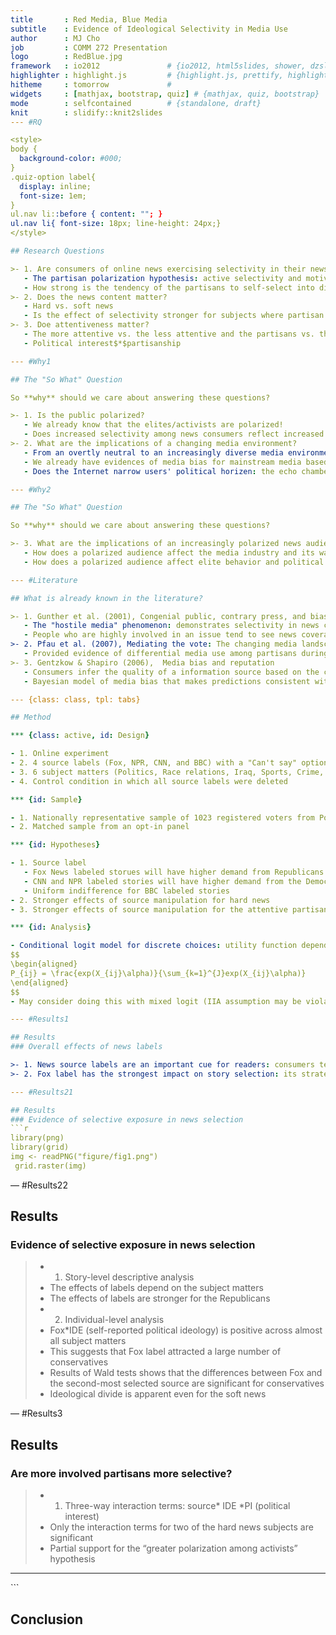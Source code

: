 ```yaml
---
title       : Red Media, Blue Media
subtitle    : Evidence of Ideological Selectivity in Media Use
author      : MJ Cho
job         : COMM 272 Presentation
logo        : RedBlue.jpg
framework   : io2012               # {io2012, html5slides, shower, dzslides, ...}
highlighter : highlight.js         # {highlight.js, prettify, highlight}
hitheme     : tomorrow             # 
widgets     : [mathjax, bootstrap, quiz] # {mathjax, quiz, bootstrap}
mode        : selfcontained        # {standalone, draft}
knit        : slidify::knit2slides
--- #RQ

<style>
body {
  background-color: #000;
}
.quiz-option label{
  display: inline;
  font-size: 1em;
}
ul.nav li::before { content: ""; }  
ul.nav li{ font-size: 18px; line-height: 24px;}
</style>

## Research Questions

>- 1. Are consumers of online news exercising selectivity in their news choices?
   - The partisan polarization hypothesis: active selectivity and motivated exposure
   - How strong is the tendency of the partisans to self-select into distinct audiences?
>- 2. Does the news content matter?
   - Hard vs. soft news
   - Is the effect of selectivity stronger for subjects where partisan divisions are intense?
>- 3. Doe attentiveness matter?
   - The more attentive vs. the less attentive and the partisans vs. the nonpartisans
   - Political interest$*$partisanship

--- #Why1

## The "So What" Question

So **why** should we care about answering these questions?

>- 1. Is the public polarized?
   - We already know that the elites/activists are polarized!
   - Does increased selectivity among news consumers reflect increased level of interparty animus?
>- 2. What are the implications of a changing media environment?
   - From an overtly neutral to an increasingly diverse media environment: cable news and the Internet
   - We already have evidences of media bias for mainstream media based on surveys, how about online news then?
   - Does the Internet narrow users' political horizen: the echo chamber and the Daily Me?

--- #Why2

## The "So What" Question

So **why** should we care about answering these questions?

>- 3. What are the implications of an increasingly polarized news audience?
   - How does a polarized audience affect the media industry and its way of exercising journalism?
   - How does a polarized audience affect elite behavior and political campaigns?

--- #Literature

## What is already known in the literature?

>- 1. Gunther et al. (2001), Congenial public, contrary press, and biased estimates of the climate of opinion
   - The "hostile media" phenomenon: demonstrates selectivity in news choices
   - People who are highly involved in an issue tend to see news coverage of that issue as biased
>- 2. Pfau et al. (2007), Mediating the vote: The changing media landscape in US presidential campaigns
   - Provided evidence of differential media use among partisans during the 2000 and 2004 campaigns
>- 3. Gentzkow & Shapiro (2006),  Media bias and reputation
   - Consumers infer the quality of a information source based on the conformity between what the source reports and their expectations.
   - Bayesian model of media bias that makes predictions consistent with empirical evidence

--- {class: class, tpl: tabs}

## Method

*** {class: active, id: Design}

- 1. Online experiment
- 2. 4 source labels (Fox, NPR, CNN, and BBC) with a "Can't say" option
- 3. 6 subject matters (Politics, Race relations, Iraq, Sports, Crime, and Travel) across two dimensions (hard and soft)
- 4. Control condition in which all source labels were deleted

*** {id: Sample}

- 1. Nationally representative sample of 1023 registered voters from Polimetrix
- 2. Matched sample from an opt-in panel

*** {id: Hypotheses}

- 1. Source label
   - Fox News labeled storues will have higher demand from Republicans and the conservatives
   - CNN and NPR labeled stories will have higher demand from the Democrats
   - Uniform indifference for BBC labeled stories
- 2. Stronger effects of source manipulation for hard news
- 3. Stronger effects of source manipulation for the attentive partisans as opposed to less attentive partisans and nonpartisans

*** {id: Analysis}

- Conditional logit model for discrete choices: utility function depends on attributes of the choices
$$
\begin{aligned}
P_{ij} = \frac{exp(X_{ij}\alpha)}{\sum_{k=1}^{J}exp(X_{ij}\alpha)}
\end{aligned}
$$
- May consider doing this with mixed logit (IIA assumption may be violated)

--- #Results1

## Results
### Overall effects of news labels

>- 1. News source labels are an important cue for readers: consumers tend to ignore stories without labels
>- 2. Fox label has the strongest impact on story selection: its strategy works

--- #Results21

## Results
### Evidence of selective exposure in news selection
```r
library(png)
library(grid)
img <- readPNG("figure/fig1.png")
 grid.raster(img)
```

--- #Results22

## Results
### Evidence of selective exposure in news selection
>- 1. Story-level descriptive analysis
   - The effects of labels depend on the subject matters
   - The effects of labels are stronger for the Republicans
>- 2. Individual-level analysis
   - Fox$*$IDE (self-reported political ideology) is positive across almost all subject matters
   - This suggests that Fox label attracted a large number of conservatives
   - Results of Wald tests shows that the differences between Fox and the second-most selected source are significant for conservatives
   - Ideological divide is apparent even for the soft news

--- #Results3

## Results
### Are more involved partisans more selective?
>- 1. Three-way interaction terms: source$*$ IDE $*$PI (political interest)
   - Only the interaction terms for two of the hard news subjects are significant
   - Partial support for the "greater polarization among activists" hypothesis

---
```


## Conclusion


